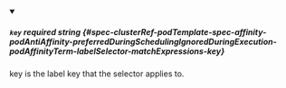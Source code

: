
<details className="config-field" data-expandable="false" open>
<summary>

##### `key` <span className="config-field-required" data-required="true">required</span> <span className="config-field-type">string</span> <span className="config-field-default"></span> <span className="config-field-enum"></span> {#spec-clusterRef-podTemplate-spec-affinity-podAntiAffinity-preferredDuringSchedulingIgnoredDuringExecution-podAffinityTerm-labelSelector-matchExpressions-key}

key is the label key that the selector applies to.

</summary>



</details>
